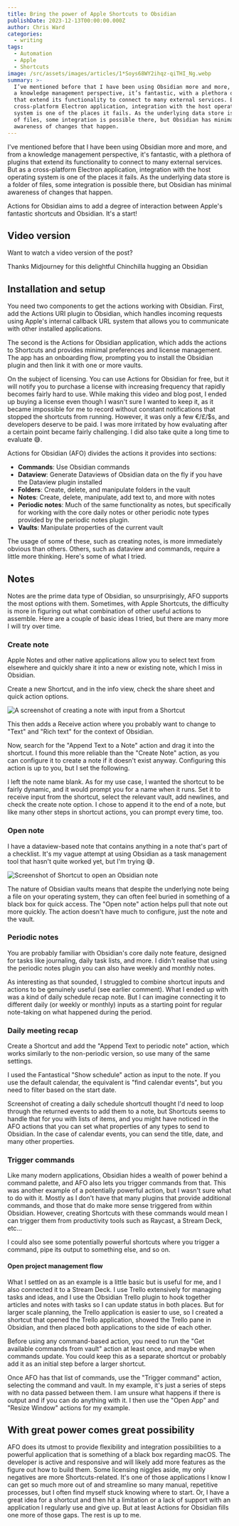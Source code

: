 ```yaml
---
title: Bring the power of Apple Shortcuts to Obsidian
publishDate: 2023-12-13T00:00:00.000Z
author: Chris Ward
categories:
  - writing
tags:
  - Automation
  - Apple
  - Shortcuts
image: /src/assets/images/articles/1*Soys68WY2ihqz-qiTHI_Ng.webp
summary: >-
  I’ve mentioned before that I have been using Obsidian more and more, and from
  a knowledge management perspective, it’s fantastic, with a plethora of plugins
  that extend its functionality to connect to many external services. But as a
  cross-platform Electron application, integration with the host operating
  system is one of the places it fails. As the underlying data store is a folder
  of files, some integration is possible there, but Obsidian has minimal
  awareness of changes that happen.
---
```



I've mentioned before that I have been using Obsidian more and more, and from a knowledge management perspective, it's fantastic, with a plethora of plugins that extend its functionality to connect to many external services. But as a cross-platform Electron application, integration with the host operating system is one of the places it fails. As the underlying data store is a folder of files, some integration is possible there, but Obsidian has minimal awareness of changes that happen.

Actions for Obsidian aims to add a degree of interaction between Apple's fantastic shortcuts and Obsidian. It's a start!

## Video version

<YouTube id="iRq98uUxpe4" />

Want to watch a video version of the post?

Thanks Midjourney for this delightful Chinchilla hugging an Obsidian

## Installation and setup

You need two components to get the actions working with Obsidian. First, add the Actions URI plugin to Obsidian, which handles incoming requests using Apple's internal callback URL system that allows you to communicate with other installed applications.

The second is the Actions for Obsidian application, which adds the actions to Shortcuts and provides minimal preferences and license management. The app has an onboarding flow, prompting you to install the Obsidian plugin and then link it with one or more vaults.

On the subject of licensing. You can use Actions for Obsidian for free, but it will notify you to purchase a license with increasing frequency that rapidly becomes fairly hard to use. While making this video and blog post, I ended up buying a license even though I wasn't sure I wanted to keep it, as it became impossible for me to record without constant notifications that stopped the shortcuts from running. However, it was only a few €/£/$s, and developers deserve to be paid. I was more irritated by how evaluating after a certain point became fairly challenging. I did also take quite a long time to evaluate 😅.

Actions for Obsidian (AFO) divides the actions it provides into sections:

- **Commands**: Use Obsidian commands
- **Dataview**: Generate Dataviews of Obsidian data on the fly if you have the Dataview plugin installed
- **Folders**: Create, delete, and manipulate folders in the vault
- **Notes**: Create, delete, manipulate, add text to, and more with notes
- **Periodic notes**: Much of the same functionality as notes, but specifically for working with the core daily notes or other periodic note types provided by the periodic notes plugin.
- **Vaults**: Manipulate properties of the current vault

The usage of some of these, such as creating notes, is more immediately obvious than others. Others, such as dataview and commands, require a little more thinking. Here's some of what I tried.

## Notes

Notes are the prime data type of Obsidian, so unsurprisingly, AFO supports the most options with them. Sometimes, with Apple Shortcuts, the difficulty is more in figuring out what combination of other useful actions to assemble. Here are a couple of basic ideas I tried, but there are many more I will try over time.

### Create note

Apple Notes and other native applications allow you to select text from elsewhere and quickly share it into a new or existing note, which I miss in Obsidian.

Create a new Shortcut, and in the info view, check the share sheet and quick action options.

![A screenshot of creating a note with input from a Shortcut](../../../assets/images/articles/1*Soys68WY2ihqz-qiTHI_Ng.webp)

This then adds a Receive action where you probably want to change to "Text" and "Rich text" for the context of Obsidian.

Now, search for the "Append Text to a Note" action and drag it into the shortcut. I found this more reliable than the "Create Note" action, as you can configure it to create a note if it doesn't exist anyway. Configuring this action is up to you, but I set the following.

I left the note name blank. As for my use case, I wanted the shortcut to be fairly dynamic, and it would prompt you for a name when it runs. Set it to receive input from the shortcut, select the relevant vault, add newlines, and check the create note option. I chose to append it to the end of a note, but like many other steps in shortcut actions, you can prompt every time, too.

### Open note

I have a dataview-based note that contains anything in a note that's part of a checklist. It's my vague attempt at using Obsidian as a task management tool that hasn't quite worked yet, but I'm trying 😅.

![Screenshot of Shortcut to open an Obsidian note](../../../assets/images/articles/1*pDulNtEPNZ8wI3Qm8Du6Fw.webp)

The nature of Obsidian vaults means that despite the underlying note being a file on your operating system, they can often feel buried in something of a black box for quick access. The "Open note" action helps pull that note out more quickly. The action doesn't have much to configure, just the note and the vault.

### Periodic notes

You are probably familiar with Obsidian's core daily note feature, designed for tasks like journaling, daily task lists, and more. I didn't realise that using the periodic notes plugin you can also have weekly and monthly notes.

As interesting as that sounded, I struggled to combine shortcut inputs and actions to be genuinely useful (see earlier comment). What I ended up with was a kind of daily schedule recap note. But I can imagine connecting it to different daily (or weekly or monthly) inputs as a starting point for regular note-taking on what happened during the period.

### Daily meeting recap

Create a Shortcut and add the "Append Text to periodic note" action, which works similarly to the non-periodic version, so use many of the same settings.

I used the Fantastical "Show schedule" action as input to the note. If you use the default calendar, the equivalent is "find calendar events", but you need to filter based on the start date.

Screenshot of creating a daily schedule shortcutI thought I'd need to loop through the returned events to add them to a note, but Shortcuts seems to handle that for you with lists of items, and you might have noticed in the AFO actions that you can set what properties of any types to send to Obsidian. In the case of calendar events, you can send the title, date, and many other properties.

### Trigger commands

Like many modern applications, Obsidian hides a wealth of power behind a command palette, and AFO also lets you trigger commands from that. This was another example of a potentially powerful action, but I wasn't sure what to do with it. Mostly as I don't have that many plugins that provide additional commands, and those that do make more sense triggered from within Obsidian. However, creating Shortcuts with these commands would mean I can trigger them from productivity tools such as Raycast, a Stream Deck, etc…

I could also see some potentially powerful shortcuts where you trigger a command, pipe its output to something else, and so on.

#### Open project management flow

What I settled on as an example is a little basic but is useful for me, and I also connected it to a Stream Deck.
I use Trello extensively for managing tasks and ideas, and I use the Obsidian Trello plugin to hook together articles and notes with tasks so I can update status in both places. But for larger scale planning, the Trello application is easier to use, so I created a shortcut that opened the Trello application, showed the Trello pane in Obsidian, and then placed both applications to the side of each other.

Before using any command-based action, you need to run the "Get available commands from vault" action at least once, and maybe when commands update. You could keep this as a separate shortcut or probably add it as an initial step before a larger shortcut.

Once AFO has that list of commands, use the "Trigger command" action, selecting the command and vault.
In my example, it's just a series of steps with no data passed between them. I am unsure what happens if there is output and if you can do anything with it. I then use the "Open App" and "Resize Window" actions for my example.

## With great power comes great possibility

AFO does its utmost to provide flexibility and integration possibilities to a powerful application that is something of a black box regarding macOS. The developer is active and responsive and will likely add more features as the figure out how to build them. Some licensing niggles aside, my only negatives are more Shortcuts-related. It's one of those applications I know I can get so much more out of and streamline so many manual, repetitive processes, but I often find myself stuck knowing where to start. Or, I have a great idea for a shortcut and then hit a limitation or a lack of support with an application I regularly use and give up. But at least Actions for Obsidian fills one more of those gaps. The rest is up to me.
